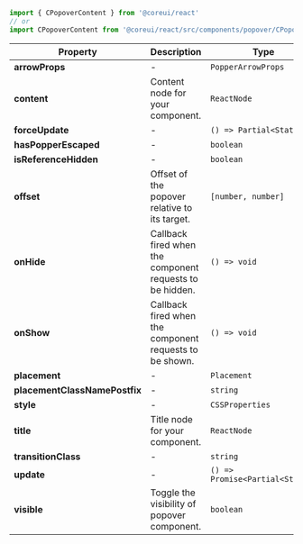 
```jsx
import { CPopoverContent } from '@coreui/react'
// or
import CPopoverContent from '@coreui/react/src/components/popover/CPopoverContent'
```

| Property | Description | Type | Default |
| --- | --- | --- | --- |
| **arrowProps** | - | `PopperArrowProps` | - |
| **content** | Content node for your component. | `ReactNode` | - |
| **forceUpdate** | - | `() => Partial<State>` | - |
| **hasPopperEscaped** | - | `boolean` | - |
| **isReferenceHidden** | - | `boolean` | - |
| **offset** | Offset of the popover relative to its target. | `[number, number]` | - |
| **onHide** | Callback fired when the component requests to be hidden. | `() => void` | - |
| **onShow** | Callback fired when the component requests to be shown. | `() => void` | - |
| **placement** | - | `Placement` | - |
| **placementClassNamePostfix** | - | `string` | - |
| **style** | - | `CSSProperties` | - |
| **title** | Title node for your component. | `ReactNode` | - |
| **transitionClass** | - | `string` | - |
| **update** | - | `() => Promise<Partial<State>>` | - |
| **visible** | Toggle the visibility of popover component. | `boolean` | - |
